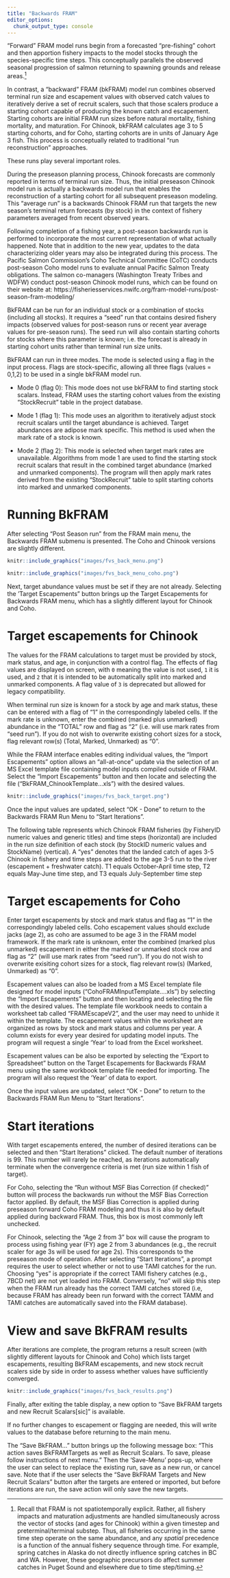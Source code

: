 ```yaml
---
title: "Backwards FRAM"
editor_options: 
  chunk_output_type: console
---
```


“Forward” FRAM model runs begin from a forecasted "pre-fishing" cohort and then apportion fishery impacts to the model stocks through the species-specific time steps. This conceptually parallels the observed seasonal progression of salmon returning to spawning grounds and release areas.^[Recall that FRAM is not spatiotemporally explicit. Rather, all fishery impacts and maturation adjustments are handled simultaneously across the vector of stocks (and ages for Chinook) within a given timestep and preterminal/terminal substep. Thus, all fisheries occurring in the same time step operate on the same abundance, and any *spatial* precedence is a function of the annual fishery sequence through time. For example, spring catches in Alaska do not directly influence spring catches in BC and WA. However, these geographic precursors do affect summer catches in Puget Sound and elsewhere due to time step/timing.]

In contrast, a “backward” FRAM (bkFRAM) model run combines observed terminal run size and escapement values with observed catch values to iteratively derive a set of recruit scalers, such that those scalers produce a starting cohort capable of producing the known catch and escapement. Starting cohorts are initial FRAM run sizes before natural mortality, fishing mortality, and maturation. For Chinook, bkFRAM calculates age 3 to 5 starting cohorts, and for Coho, starting cohorts are in units of January Age 3 fish. This process is conceptually related to traditional “run reconstruction” approaches.

These runs play several important roles. 

During the preseason planning process, Chinook forecasts are commonly reported in terms of terminal run size. Thus, the initial preseason Chinook model run is actually a backwards model run that enables the reconstruction of a starting cohort for all subsequent preseason modeling. This “average run” is a backwards Chinook FRAM run that targets the new season’s terminal return forecasts (by stock) in the context of fishery parameters averaged from recent observed years.

Following completion of a fishing year, a post-season backwards run is performed to incorporate the most current representation of what actually happened. Note that in addition to the new year, updates to the data characterizing older years may also be integrated during this process. The Pacific Salmon Commission’s Coho Technical Committee (CoTC) conducts post-season Coho model runs to evaluate annual Pacific Salmon Treaty obligations. The salmon co-managers (Washington Treaty Tribes and WDFW) conduct post-season Chinook model runs, which can be found on their website at: https://fisheriesservices.nwifc.org/fram-model-runs/post-season-fram-modeling/

BkFRAM can be run for an individual stock or a combination of stocks (including all stocks). It requires a “seed” run that contains desired fishery impacts (observed values for post-season runs or recent year average values for pre-season runs). The seed run will also contain starting cohorts for stocks where this parameter is known; i.e. the forecast is already in starting cohort units rather than terminal run size units.

BkFRAM can run in three modes. The mode is selected using a flag in the input process. Flags are stock-specific, allowing all three flags (values = 0,1,2) to be used in a single bkFRAM model run.

 - Mode 0 (flag 0): This mode does not use bkFRAM to find starting stock scalars. Instead, FRAM uses the starting cohort values from the existing “StockRecruit” table in the project database.
 
 - Mode 1 (flag 1): This mode uses an algorithm to iteratively adjust stock recruit scalars until the target abundance is achieved. Target abundances are adipose mark specific. This method is used when the mark rate of a stock is known. 
 
 - Mode 2 (flag 2): This mode is selected when target mark rates are unavailable. Algorithms from mode 1 are used to find the starting stock recruit scalars that result in the combined target abundance (marked and unmarked components). The program will then apply mark rates derived from the existing “StockRecruit” table to split starting cohorts into marked and unmarked components.

# Running BkFRAM

After selecting "Post Season run" from the FRAM main menu, the Backwards FRAM submenu is presented. The Coho and Chinook versions are slightly different.

```r
knitr::include_graphics("images/fvs_back_menu.png")
```

```r
knitr::include_graphics("images/fvs_back_menu_coho.png")
```

Next, target abundance values must be set if they are not already. Selecting the ‘Target Escapements” button brings up the Target Escapements for Backwards FRAM menu, which has a slightly different layout for Chinook and Coho. 

# Target escapements for Chinook

The values for the FRAM calculations to target must be provided by stock, mark status, and age, in conjunction with a control flag. The effects of flag values are displayed on screen, with `0` meaning the value is not used, `1` it is used, and `2` that it is intended to be automatically split into marked and unmarked components. A flag value of `3` is deprecated but allowed for legacy compatibility.

When terminal run size is known for a stock by age and mark status, these can be entered with a flag of “1” in the correspondingly labeled cells. If the mark rate is unknown, enter the combined (marked plus unmarked) abundance in the “TOTAL” row and flag as “2” (i.e. will use mark rates from “seed run”). If you do not wish to overwrite existing cohort sizes for a stock, flag relevant row(s) (Total, Marked, Unmarked) as “0”.

While the FRAM interface enables editing individual values, the “Import Escapements” option allows an “all-at-once” update via the selection of an MS Excel template file containing model inputs compiled outside of FRAM. Select the “Import Escapements” button and then locate and selecting the file (“BkFRAM_ChinookTemplate...xls”) with the desired values.

```r
knitr::include_graphics("images/fvs_back_target.png")
```

Once the input values are updated, select “OK - Done” to return to the Backwards FRAM Run Menu to “Start Iterations”.

The following table represents which Chinook FRAM fisheries (by FisheryID numeric values and generic titles) and time steps (horizontal) are included in the run size definition of each stock (by StockID numeric values and StockName) (vertical). A “yes” denotes that the landed catch of ages 3-5 Chinook in fishery and time steps are added to the age 3-5 run to the river (escapement + freshwater catch). T1 equals October-April time step, T2 equals May-June time step, and T3 equals July-September time step

# Target escapements for Coho

Enter target escapements by stock and mark status and flag as “1” in the correspondingly labeled cells. Coho escapement values should exclude jacks (age 2), as coho are assumed to be age 3 in the FRAM model framework.  If the mark rate is unknown, enter the combined (marked plus unmarked) escapement in either the marked or unmarked stock row and flag as “2” (will use mark rates from “seed run”). If you do not wish to overwrite exisiting cohort sizes for a stock, flag relevant row(s) (Marked, Unmarked) as “0”.

Escapement values can also be loaded from a MS Excel template file designed for model inputs (“CohoFRAMInputTemplate....xls”) by selecting the “Import Escapements” button and then locating and selecting the file with the desired values. The template file workbook needs to contain a worksheet tab called “FRAMEscapeV2”, and the user may need to unhide it within the template. The escapement values within the worksheet are organized as rows by stock and mark status and columns per year. A column exists for every year desired for updating model inputs. The program will request a single ‘Year’ to load from the Excel worksheet.

Escapement values can be also be exported by selecting the “Export to Spreadsheet” button on the Target Escapements for Backwards FRAM menu using the same workbook template file needed for importing. The program will also request the ‘Year’ of data to export.

Once the input values are updated, select “OK - Done” to return to the Backwards FRAM Run Menu to “Start Iterations”.

# Start iterations

With target escapements entered, the number of desired iterations can be selected and then “Start Iterations” clicked. The default number of iterations is 99. This number will rarely be reached, as iterations automatically terminate when the convergence criteria is met (run size within 1 fish of target).

For Coho, selecting the “Run without MSF Bias Correction (if checked)” button will process the backwards run without the MSF Bias Correction factor applied.  By default, the MSF Bias Correction is applied during preseason forward Coho FRAM modeling and thus it is also by default applied during backward FRAM.  Thus, this box is most commonly left unchecked.

For Chinook, selecting the “Age 2 from 3” box will cause the program to process using fishing year (FY) age 2 from 3 abundances (e.g., the recruit scaler for age 3s will be used for age 2s). This corresponds to the preseason mode of operation. After selecting “Start Iterations”, a prompt requires the user to select whether or not to use TAMI catches for the run. 
Choosing "yes" is appropriate if the correct TAMI fishery catches (e.g., 7BCD net) are not yet loaded into FRAM. Conversely, "no" will skip this step when the FRAM run already has the correct TAMI catches stored (i.e, because FRAM has already been run forward with the correct TAMM and TAMI catches are automatically saved into the FRAM database). 

# View and save BkFRAM results

After iterations are complete, the program returns a result screen (with slightly different layouts for Chinook and Coho) which lists target escapements, resulting BkFRAM escapements, and new stock recruit scalers side by side in order to assess whether values have sufficiently converged.

```r
knitr::include_graphics("images/fvs_back_results.png")
```

Finally, after exiting the table display, a new option to "Save BkFRAM targets and new Recruit Scalars[sic]" is available.

If no further changes to escapement or flagging are needed, this will write values to the database before returning to the main menu.

The "Save BkFRAM..." button brings up the following message box: “This action saves BkFRAMTargets as well as Recruit Scalars. To save, please follow instructions of next menu.” Then the ‘Save-Menu’ pops-up, where the user can select to replace the existing run, save as a new run, or cancel save. Note that if the user selects the “Save BkFRAM Targets and New Recruit Scalars” button after the targets are entered or imported, but before iterations are run, the save action will only save the new targets.

